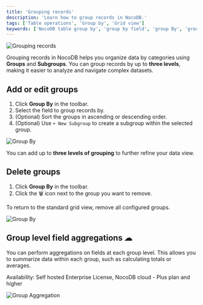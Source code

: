 ```yaml
---
title: 'Grouping records'
description: 'Learn how to group records in NocoDB.'
tags: ['Table operations', 'Group by', 'Grid view']
keywords: ['NocoDB table group by', 'group by field', 'group By', 'grouping records', 'grouping', 'group by in table']
---
```


![Grouping records](/img/v2/table-operations/grouping.png)

Grouping records in NocoDB helps you organize data by categories using **Groups** and **Subgroups**. You can group records by up to **three levels**, making it easier to analyze and navigate complex datasets.

## Add or edit groups

1. Click **Group By** in the toolbar.
2. Select the field to group records by.
3. (Optional) Sort the groups in ascending or descending order.
4. (Optional) Use `+ New Subgroup` to create a subgroup within the selected group.

![Group By](/img/v2/table-operations/group-by-create.png)

<Callout type="info">You can add up to **three levels of grouping** to further refine your data view.</Callout>

## Delete groups

1. Click **Group By** in the toolbar.
2. Click the 🗑 icon next to the group you want to remove.

<Callout type="info">To return to the standard grid view, remove all configured groups.</Callout>

![Group By](/img/v2/table-operations/group-by-delete.png)

## Group level field aggregations ☁
You can perform aggregations on fields at each group level. This allows you to summarize data within each group, such as calculating totals or averages.

<Callout type="info">Availability: Self hosted Enterprise License, NocoDB cloud - Plus plan and higher</Callout>

![Group Aggregation](/img/v2/table-operations/group-by-aggregation.png)